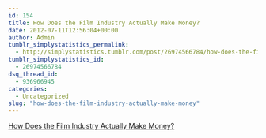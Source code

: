 ```yaml
---
id: 154
title: How Does the Film Industry Actually Make Money?
date: 2012-07-11T12:56:04+00:00
author: Admin
tumblr_simplystatistics_permalink:
  - http://simplystatistics.tumblr.com/post/26974566784/how-does-the-film-industry-actually-make-money
tumblr_simplystatistics_id:
  - 26974566784
dsq_thread_id:
  - 936966945
categories:
  - Uncategorized
slug: "how-does-the-film-industry-actually-make-money"
---
```

[How Does the Film Industry Actually Make Money?](http://www.nytimes.com/2012/07/01/magazine/how-does-the-film-industry-actually-make-money.html?smid=tu-share)
